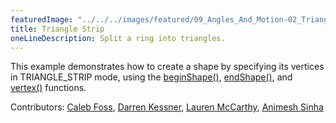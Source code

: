 ---
featuredImage: "../../../images/featured/09_Angles_And_Motion-02_Triangle_Strip-thumbnail.png"
title: Triangle Strip
oneLineDescription: Split a ring into triangles.
---

This example demonstrates how to create a shape
by specifying its vertices in TRIANGLE_STRIP mode, using the
<a href="https://p5js.org/reference/#/p5/beginShape">beginShape()</a>,
<a href="https://p5js.org/reference/#/p5/endShape">endShape()</a>,
and
<a href="https://p5js.org/reference/#/p5/vertex">vertex()</a>
functions.

Contributors: <a href="https://github.com/calebfoss" target="_blank">Caleb Foss</a>, <a href="https://github.com/dkessner" target="_blank">Darren Kessner</a>, <a href="https://github.com/lmccart" target="_blank">Lauren McCarthy</a>, <a href="https://github.com/AnimeshSinha1309" target="_blank">Animesh Sinha</a>